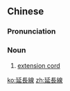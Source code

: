 {{also|延长线}}
==Chinese==
{{zh-forms|s=延长线|type=21}}
{{wikipedia|lang=zh}}

===Pronunciation===
{{zh-pron
|m=yánchángxiàn
|c=jin4 coeng4 sin3
|cat=n
}}

===Noun===
{{zh-noun}}

# [[extension cord]]

[[ko:延長線]]
[[zh:延長線]]